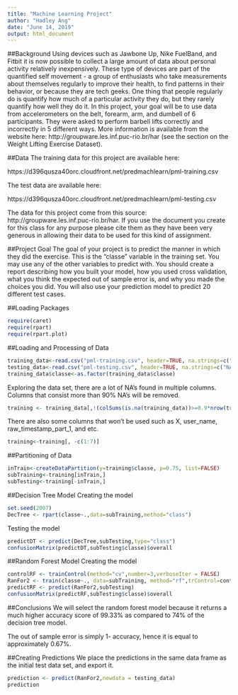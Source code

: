 ---
title: "Machine Learning Project"
author: "Hadley Ang"
date: "June 14, 2019"
output: html_document
---

##Background
Using devices such as Jawbone Up, Nike FuelBand, and Fitbit it is now possible to collect a large amount of data about personal activity relatively inexpensively. These type of devices are part of the quantified self movement - a group of enthusiasts who take measurements about themselves regularly to improve their health, to find patterns in their behavior, or because they are tech geeks. One thing that people regularly do is quantify how much of a particular activity they do, but they rarely quantify how well they do it. In this project, your goal will be to use data from accelerometers on the belt, forearm, arm, and dumbell of 6 participants. They were asked to perform barbell lifts correctly and incorrectly in 5 different ways. More information is available from the website here: http://groupware.les.inf.puc-rio.br/har (see the section on the Weight Lifting Exercise Dataset).

##Data
The training data for this project are available here:

https://d396qusza40orc.cloudfront.net/predmachlearn/pml-training.csv

The test data are available here:

https://d396qusza40orc.cloudfront.net/predmachlearn/pml-testing.csv

The data for this project come from this source: http://groupware.les.inf.puc-rio.br/har. If you use the document you create for this class for any purpose please cite them as they have been very generous in allowing their data to be used for this kind of assignment.

##Project Goal
The goal of your project is to predict the manner in which they did the exercise. This is the "classe" variable in the training set. You may use any of the other variables to predict with. You should create a report describing how you built your model, how you used cross validation, what you think the expected out of sample error is, and why you made the choices you did. You will also use your prediction model to predict 20 different test cases.

##Loading Packages
```{r, echo=TRUE, message=FALSE}
require(caret)
require(rpart)
require(rpart.plot)
```

##Loading and Processing of Data
```{r, echo=TRUE,cache=TRUE}
training_data<-read.csv("pml-training.csv", header=TRUE, na.strings=c("NA", "", "#DIV/0!"))
testing_data<-read.csv("pml-testing.csv", header=TRUE, na.strings=c("NA", "", "#DIV/0!"))
training_data$classe<-as.factor(training_data$classe)
```

Exploring the data set, there are a lot of NA's found in multiple columns. Columns that consist more than 90% NA's will be removed.

```{r, echo=TRUE,cache=TRUE}
training <- training_data[,!(colSums(is.na(training_data))>=0.9*nrow(training_data))]
```

There are also some columns that won't be used such as X, user_name, raw_timestamp_part_1, and etc.

```{r, echo=TRUE,cache=TRUE}
training<-training[, -c(1:7)]
```

##Partitioning of Data
```{r, echo=TRUE,cache=TRUE}
inTrain<-createDataPartition(y=training$classe, p=0.75, list=FALSE)
subTraining<-training[inTrain,]
subTesting<-training[-inTrain,]
```

##Decision Tree Model
Creating the model
```{r, echo=TRUE,cache=TRUE}
set.seed(2007)
DecTree <- rpart(classe~.,data=subTraining,method="class")
```
Testing the model
```{r, echo=TRUE,cache=TRUE}
predictDT <- predict(DecTree,subTesting,type="class")
confusionMatrix(predictDT,subTesting$classe)$overall
```

##Random Forest Model
Creating the model
```{r, echo=TRUE,cache=TRUE}
controlRF <- trainControl(method="cv",number=3,verboseIter = FALSE)
RanFor2 <- train(classe~., data=subTraining, method="rf",trControl=controlRF)
predictRF <- predict(RanFor2,subTesting)
confusionMatrix(predictRF,subTesting$classe)$overall
```

##Conclusions
We will select the random forest model because it returns a much higher accuracy score of 99.33% as compared to 74% of the decision tree model.

The out of sample error is simply 1- accuracy, hence it is equal to approximately 0.67%. 

##Creating Predictions
We place the predictions in the same data frame as the initial test data set, and export it.
```{r, echo=TRUE,cache=TRUE}
prediction <- predict(RanFor2,newdata = testing_data)
prediction
```
